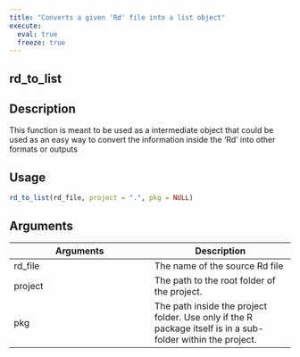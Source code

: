 ```yaml
---
title: "Converts a given 'Rd' file into a list object"
execute:
  eval: true
  freeze: true
---
```


## rd_to_list

## Description
This function is meant to be used as a intermediate object that could be used as an easy way to convert the information inside the 'Rd' into other formats or outputs


## Usage
```r
rd_to_list(rd_file, project = ".", pkg = NULL)
```

## Arguments
|Arguments|Description|
|---|---|
| rd_file | The name of the source Rd file |
| project | The path to the root folder of the project. |
| pkg | The path inside the project folder. Use only if the R package itself is in a sub-folder within the project. |








